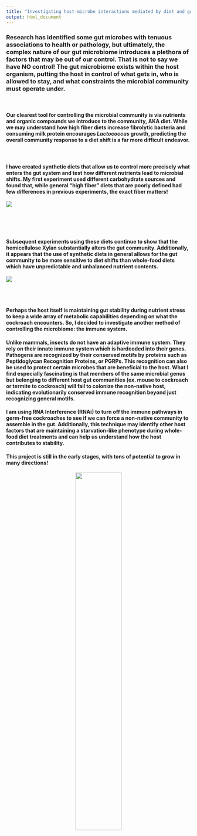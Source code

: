 ```yaml
---
title: "Investigating host-microbe interactions mediated by diet and genetics"
output: html_document
---
```


### Research has identified some gut microbes with tenuous associations to health or pathology, but ultimately, the complex nature of our gut microbiome introduces a plethora of factors that may be out of our control. That is not to say we have NO control! The gut microbiome exists within the host organism, putting the host in control of what gets in, who is allowed to stay, and what constraints the microbial community must operate under. 

<br>

#### Our clearest tool for controlling the microbial community is via nutrients and organic compounds we introduce to the community, AKA diet. While we may understand how high fiber diets increase fibrolytic bacteria and consuming milk protein encourages *Lactococcus* growth, predicting the overall community response to a diet shift is a far more difficult endeavor. 

<br>

#### **I have created synthetic diets that allow us to control more precisely what enters the gut system and test how different nutrients lead to microbial shifts. My first experiment used different carbohydrate sources and found that, while general “high fiber” diets that are poorly defined had few differences in previous experiments, the exact fiber matters!** 

![](images/dockman1.png)

<br><br><br>

#### Subsequent experiments using these diets continue to show that the hemicellulose Xylan substantially alters the gut community. Additionally, it appears that the use of synthetic diets in general allows for the gut community to be more sensitive to diet shifts than whole-food diets which have unpredictable and unbalanced nutrient contents.

![](images/dockman2.png)

<br><br>

#### Perhaps the host itself is maintaining gut stability during nutrient stress to keep a wide array of metabolic capabilities depending on what the cockroach encounters. So, I decided to investigate another method of controlling the microbiome: the immune system.

#### Unlike mammals, insects do not have an adaptive immune system. They rely on their innate immune system which is hardcoded into their genes. Pathogens are recognized by their conserved motifs by proteins such as Peptidoglycan Recognition Proteins, or PGRPs. This recognition can also be used to protect certain microbes that are beneficial to the host. What I find especially fascinating is that members of the same microbial genus but belonging to different host gut communities (ex. mouse to cockroach or termite to cockroach) will fail to colonize the non-native host, indicating evolutionarily conserved immune recognition beyond just recognizing general motifs.

#### **I am using RNA Interference (RNAi) to turn off the immune pathways in germ-free cockroaches to see if we can force a non-native community to assemble in the gut. Additionally, this technique may identify other host factors that are maintaining a starvation-like phenotype during whole-food diet treatments and can help us understand how the host contributes to stability.** 

#### This project is still in the early stages, with tons of potential to grow in many directions!

<center>

![](images/american-cockroach.jpeg){width=50%}

</center>

